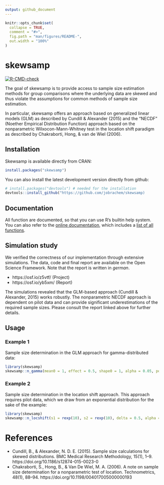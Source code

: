 ```yaml
---
output: github_document
---
```


<!-- README.md is generated from README.Rmd. Please edit that file -->

```r
knitr::opts_chunk$set(
  collapse = TRUE,
  comment = "#>",
  fig.path = "man/figures/README-",
  out.width = "100%"
)
```

# skewsamp

<!-- badges: start -->
[![R-CMD-check](https://github.com/jobrachem/skewsamp/workflows/R-CMD-check/badge.svg)](https://github.com/jobrachem/skewsamp/actions)
<!-- badges: end -->

The goal of skewsamp is to provide access to sample size estimation
methods for group comparisons where the underlying data are skewed and
thus violate the assumptions for common methods of sample size estimation. 

In particular, skewsamp offers an approach based on generalized linear
models (GLM) as described by Cundill & Alexander (2015) and the "NECDF" 
(Noether Empirical Distribution Function) approach
based on the nonparametric Wilxocon-Mann-Whitney test in the location 
shift paradigm as described by Chakraborti, Hong, & van de Wiel (2006).

## Installation

Skewsamp is available directly from CRAN:

``` r
install.packages("skewsamp")
```

You can also install the latest development version directly from github:

``` r
# install.packages("devtools") # needed for the installation
devtools::install_github("https://github.com/jobrachem/skewsamp)
```

## Documentation

All function are documented, so that you can use R's builtin help system. You can also refer to the [online documentation](https://jobrachem.github.io/skewsamp/), which includes a [list of all functions](https://jobrachem.github.io/skewsamp/reference/index.html).

## Simulation study

We verified the correctness of our implementation through extensive 
simulations. The data, code and final report are available on the
Open Science Framework. Note that the report is written in *german*. 

- https://osf.io/z5vtf/ (Project)
- https://osf.io/yb5xm/ (Report)

The simulations revealed that the GLM-based approach (Cundill & Alexander, 2015) 
works robustly. The nonparametric NECDF approach is dependent on pilot
data and can provide significant underestimations of the required sample
sizes. Please consult the report linked above for further details.

## Usage

### Example 1

Sample size determination in the GLM approach for gamma-distributed
data:

```r
library(skewsamp)
skewsamp::n_gamma(mean0 = 1, effect = 0.5, shape0 = 1, alpha = 0.05, power = 0.9)
```

### Example 2

Sample size determination in the location shift approach. This approach
requires pilot data, which we draw from an exponential distribution for
the sake of the example:

```r
library(skewsamp)
skewsamp::n_locshift(s1 = rexp(10), s2 = rexp(10), delta = 0.5, alpha = 0.05, power = 0.9)
```

# References

- Cundill, B., & Alexander, N. D. E. (2015). Sample size calculations for skewed distributions. BMC Medical Research Methodology, 15(1), 1–9. https://doi.org/10.1186/s12874-015-0023-0
- Chakraborti, S., Hong, B., & Van De Wiel, M. A. (2006). A note on sample size determination for a nonparametric test of location. Technometrics, 48(1), 88–94. https://doi.org/10.1198/004017005000000193

